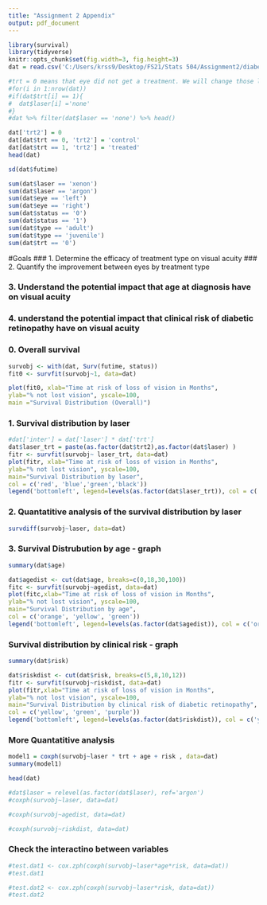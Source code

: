 ---
title: "Assignment 2 Appendix"
output: pdf_document
---

```{r}
library(survival)
library(tidyverse)
knitr::opts_chunk$set(fig.width=3, fig.height=3) 
dat = read.csv('C:/Users/krss9/Desktop/FS21/Stats 504/Assignment2/diabeticVision.csv')

#trt = 0 means that eye did not get a treatment. We will change those laser types to none.
#for(i in 1:nrow(dat))
#if(dat$trt[i] == 1){
#  dat$laser[i] ='none'
#}
#dat %>% filter(dat$laser == 'none') %>% head()
```
```{r}
dat['trt2'] = 0
dat[dat$trt == 0, 'trt2'] = 'control'
dat[dat$trt == 1, 'trt2'] = 'treated'
head(dat)
```

```{r}
sd(dat$futime)
```
```{r}
sum(dat$laser == 'xenon')
sum(dat$laser == 'argon')
sum(dat$eye == 'left')
sum(dat$eye == 'right')
sum(dat$status == '0')
sum(dat$status == '1')
sum(dat$type == 'adult')
sum(dat$type == 'juvenile')
sum(dat$trt == '0')
```

#Goals
### 1. Determine the efficacy of treatment type on visual acuity 
### 2. Quantify the improvement between eyes by treatment type


### 3. Understand the potential impact that age at diagnosis have on visual acuity
### 4. understand the potential impact that clinical risk of diabetic retinopathy have on visual acuity

### 0. Overall survival
```{r}
survobj <- with(dat, Surv(futime, status))
fit0 <- survfit(survobj~1, data=dat)
```

```{r}
plot(fit0, xlab="Time at risk of loss of vision in Months",
ylab="% not lost vision", yscale=100,
main ="Survival Distribution (Overall)")
```

### 1. Survival distribution by laser
```{r}
#dat['inter'] = dat['laser'] * dat['trt']
dat$laser_trt = paste(as.factor(dat$trt2),as.factor(dat$laser) )
fitr <- survfit(survobj~ laser_trt, data=dat)
plot(fitr, xlab="Time at risk of loss of vision in Months",
ylab="% not lost vision", yscale=100,
main="Survival Distribution by laser",
col = c('red', 'blue','green','black'))
legend('bottomleft', legend=levels(as.factor(dat$laser_trt)), col = c('red', 'blue','green', 'black'), lty=1)
```
### 2. Quantatitive analysis of the survival distribution by laser
```{r}
survdiff(survobj~laser, data=dat)
```


### 3. Survival Distrubution by age - graph

```{r}
summary(dat$age)
```


```{r}
dat$agedist <- cut(dat$age, breaks=c(0,18,30,100))
fitc <- survfit(survobj~agedist, data=dat)
plot(fitc,xlab="Time at risk of loss of vision in Months",
ylab="% not lost vision", yscale=100,
main="Survival Distribution by age",
col = c('orange', 'yellow', 'green'))
legend('bottomleft', legend=levels(as.factor(dat$agedist)), col = c('orange', 'yellow', 'green'), lty=1)
```

### Survival distribution by clinical risk - graph

```{r}
summary(dat$risk)
```

```{r}
dat$riskdist <- cut(dat$risk, breaks=c(5,8,10,12))
fitr <- survfit(survobj~riskdist, data=dat)
plot(fitr,xlab="Time at risk of loss of vision in Months",
ylab="% not lost vision", yscale=100,
main="Survival Distribution by clinical risk of diabetic retinopathy",
col = c('yellow', 'green', 'purple'))
legend('bottomleft', legend=levels(as.factor(dat$riskdist)), col = c('yellow', 'green', 'purple'), lty=1)
```

### More Quantatitive analysis

```{r}
model1 = coxph(survobj~laser * trt + age + risk , data=dat)
summary(model1)
```
```{r}
head(dat)
```
```{r}
#dat$laser = relevel(as.factor(dat$laser), ref='argon')
#coxph(survobj~laser, data=dat)
```



```{r}
#coxph(survobj~agedist, data=dat)
```
```{r}
#coxph(survobj~riskdist, data=dat)
```

### Check the interactino between variables

```{r}
#test.dat1 <- cox.zph(coxph(survobj~laser*age*risk, data=dat))
#test.dat1
```
```{r}
#test.dat2 <- cox.zph(coxph(survobj~laser*risk, data=dat))
#test.dat2
```
